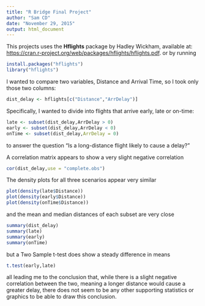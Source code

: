 ```yaml
---
title: "R Bridge Final Project"
author: "Sam CD"
date: "November 29, 2015"
output: html_document
---
```


This projects uses the **Hflights** package by Hadley Wickham, available at:
<https://cran.r-project.org/web/packages/hflights/hflights.pdf>.
 or by running

```r
install.packages("hflights")
library("hflights")
```

I wanted to compare two variables, Distance and Arrival Time, so I took only those two columns:

```r
dist_delay <- hflights[c("Distance","ArrDelay")]
```

Specifically, I wanted to divide into flights that arrive early, late or on-time:
```r
late <- subset(dist_delay,ArrDelay > 0)
early <- subset(dist_delay,ArrDelay < 0)
onTime <- subset(dist_delay,ArrDelay = 0)
```

to answer the question "Is a long-distance flight likely to cause a delay?"

A correlation matrix appears to show a very slight negative correlation
```r
cor(dist_delay,use = "complete.obs")
```

The density plots for all three scenarios appear very similar
```r
plot(density(late$Distance))
plot(density(early$Distance))
plot(density(onTime$Distance))
```

and the mean and median distances of each subset are very close
```r
summary(dist_delay)
summary(late)
summary(early)
summary(onTime)
```

but a Two Sample t-test does show a steady difference in means
```r
t.test(early,late)
```

all leading me to the conclusion that, while there is a slight negative correlation between the two, meaning a longer distance would cause a greater delay, there does not seem to be any other supporting statistics or graphics to be able to draw this conclusion.
